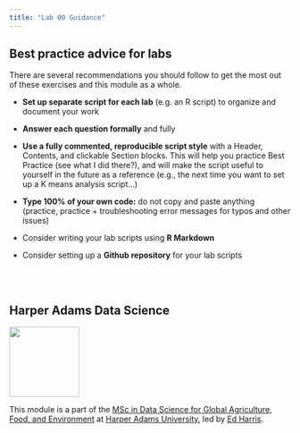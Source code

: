 ```yaml
---
title: "Lab 00 Guidance"
---
```


## Best practice advice for labs

There are several recommendations you should follow to get the most out of these exercises and this module as a whole.

-   **Set up separate script for each lab** (e.g. an R script) to organize and document your work

-   **Answer each question formally** and fully

-   **Use a fully commented, reproducible script style** with a Header, Contents, and clickable Section blocks. This will help you practice Best Practice (see what I did there?), and will make the script useful to yourself in the future as a reference (e.g., the next time you want to set up a K means analysis script...)

-   **Type 100% of your own code:** do not copy and paste anything (practice, practice + troubleshooting error messages for typos and other issues)

-   Consider writing your lab scripts using **R Markdown**

-   Consider setting up a **Github repository** for your lab scripts

<br><br>

## Harper Adams Data Science

![](img/HDS.png){fig-alt="Harper Data Science" width="125"}

This module is a part of the [MSc in Data Science for Global Agriculture, Food, and Environment](https://www.harper-adams.ac.uk/courses/postgraduate/201194/data-science-for-global-agriculture-food-and-environment "MSc in Data Science") at [Harper Adams University](https://www.harper-adams.ac.uk/ "Harper Adams University"), led by [Ed Harris](https://www.harper-adams.ac.uk/general/staff/profile/201620/Edwin-Harris/ "Ed's Faculty page").
